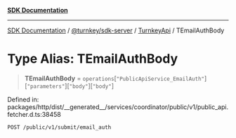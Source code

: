 [**SDK Documentation**](../../../../../README.mdx)

***

[SDK Documentation](../../../../../packages.mdx) / [@turnkey/sdk-server](../../../README.mdx) / [TurnkeyApi](../README.mdx) / TEmailAuthBody

# Type Alias: TEmailAuthBody

> **TEmailAuthBody** = `operations`\[`"PublicApiService_EmailAuth"`\]\[`"parameters"`\]\[`"body"`\]\[`"body"`\]

Defined in: packages/http/dist/\_\_generated\_\_/services/coordinator/public/v1/public\_api.fetcher.d.ts:38458

`POST /public/v1/submit/email_auth`

